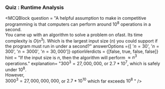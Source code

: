 ### Quiz : Runtime Analysis
<MCQBlock question = "A helpful assumption to make in competitive programming is that computers can perform around $10^8$ operations in a second.\
You came up with an algorithm to solve a problem on ofast. Its time complexity is $O(n^3)$. Which is the largest input size ($n$) you could support if the program must run in under a second?"
answerOptions ={[
'$n = 30$',
'$n = 300$',
'$n = 3000$',
'$n = 30,000$']}
optionVerdicts = {[false, true, false, false]}
hint = "If the input size is $n$, then the algorithm will perform $\approx{n^3}$ operations."
explanation= "$300^3 = 27,000,000$, or $2.7*10^7$, which is safely under $10^8$.\
However,\
$3000^3 = 27,000,000,000$, or $2.7*10^{10}$ which far exceeds $10^8$ "
/>
